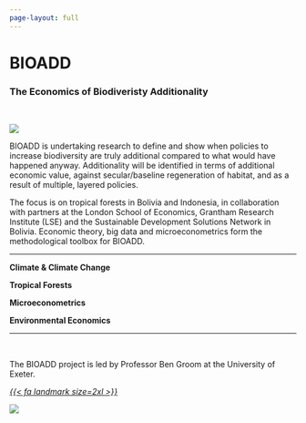 ```yaml
---
page-layout: full
---
```


# BIOADD
### The Economics of Biodiveristy Additionality

<br />

::: {.grid}

::: {.g-col-12 .g-col-md-5}

![](images/BIOADD_crop_ratio.webp){fig-alt="photograph of stacked logs, one of which has the word `sold` spray painted on it"}

:::

::: {.g-col-12 .g-col-md-7}

BIOADD is undertaking research to define and show when policies to increase biodiversity are truly additional compared to what would have happened anyway. Additionality will be identified in terms of additional economic value, against secular/baseline regeneration of habitat, and as a result of multiple, layered policies. 

The focus is on tropical forests in Bolivia and Indonesia, in collaboration with partners at the London School of Economics, Grantham Research Institute (LSE) and the Sustainable Development Solutions Network in Bolivia. Economic theory, big data and microeconometrics form the methodological toolbox for BIOADD.

:::

:::

<hr />

::: {.grid}

::: {.g-col-6 .g-col-md-3 .text-center}

**Climate & Climate Change**

:::

::: {.g-col-6 .g-col-md-3 .text-center}

**Tropical Forests**

:::

::: {.g-col-6 .g-col-md-3 .text-center}

**Microeconometrics**

:::

::: {.g-col-6 .g-col-md-3 .text-center}

**Environmental Economics**

:::

:::

<hr />

::: {.grid}

::: {.g-col-12 .g-col-md-9}

<br />

The BIOADD project is led by Professor Ben Groom at the University of Exeter.

<div class="text-center">
<a href="https://business-school.exeter.ac.uk/about/people/profile/?web_id=ben_groom"><i>{{< fa landmark size=2xl >}}</i></a>
</div>

:::

::: {.g-col-12 .g-col-md-3}

```{=html}
<img src="https://www.exeter.ac.uk/images/profiles/ben_groom.jpg" class="profile-shape-circle profile-image" >
```

:::


:::
